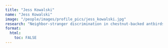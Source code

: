 ```yaml
---
title: "Jess Kowalski"
name: "Jess Kowalski"
image: "/people/images/profile_pics/jess_kowalski.jpg"
research: "Neighbor-stranger discrimination in chestnut-backed antbirds (Poliocrania exsul) in Panama"
format:
  html:
    toc: FALSE
---
```


